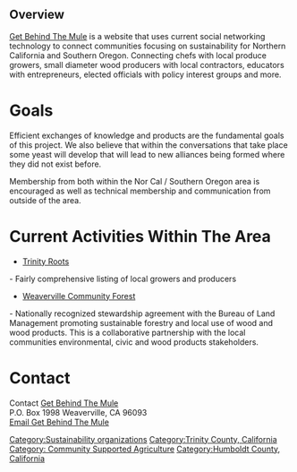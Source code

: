 ==Overview==
[http://www.getbehindthemule.com Get Behind The Mule] is a website that uses current social networking technology to connect communities focusing on sustainability for Northern California and Southern Oregon.  Connecting chefs with local produce growers, small diameter wood producers with local contractors, educators with entrepreneurs, elected officials with policy interest groups and more.

=Goals=
Efficient exchanges of knowledge and products are the fundamental goals of this project.  We also believe that within the conversations that take place some yeast will develop that will lead to new alliances being formed where they did not exist before. 

Membership from both within the Nor Cal / Southern Oregon area is encouraged as well as technical membership and communication from outside of the area.

=Current Activities Within The Area=
* [http://www.trinityroots.org Trinity Roots] 
- Fairly comprehensive listing of local growers and producers
* [http://www.tcrcd.net/w-ville_forest/wcf_index.htm Weaverville Community Forest]
- Nationally recognized stewardship agreement with the Bureau of Land Management promoting sustainable forestry and local use of wood and wood products. This is a collaborative partnership with the local communities environmental, civic and wood products stakeholders. 

=Contact=
Contact [http://www.getbehindthemule.com Get Behind The Mule]<br>
P.O. Box 1998 Weaverville, CA  96093<br>
[mailto:info@weavervilleinfo.com Email Get Behind The Mule]<p>


[[Category:Sustainability organizations]][[Category:Trinity County, California]][[Category: Community Supported Agriculture]][[Category:Humboldt County, California]]